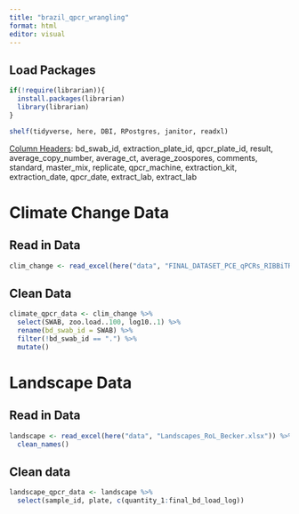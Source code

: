 ```yaml
---
title: "brazil_qpcr_wrangling"
format: html
editor: visual
---
```


## Load Packages

```r

if(!require(librarian)){
  install.packages(librarian)
  library(librarian)
}

shelf(tidyverse, here, DBI, RPostgres, janitor, readxl)

```

[Column Headers]{.underline}: bd_swab_id, extraction_plate_id, qpcr_plate_id, result, average_copy_number, average_ct, average_zoospores, comments, standard, master_mix, replicate, qpcr_machine, extraction_kit, extraction_date, qpcr_date, extract_lab, extract_lab

# Climate Change Data

## Read in Data

```r

clim_change <- read_excel(here("data", "FINAL_DATASET_PCE_qPCRs_RIBBiTR.xlsx"))


```

## Clean Data

```r

climate_qpcr_data <- clim_change %>% 
  select(SWAB, zoo.load..100, log10..1) %>% 
  rename(bd_swab_id = SWAB) %>% 
  filter(!bd_swab_id == ".") %>% 
  mutate()

```

# Landscape Data

## Read in Data

```r

landscape <- read_excel(here("data", "Landscapes_RoL_Becker.xlsx")) %>% 
  clean_names()

```


## Clean data

```r

landscape_qpcr_data <- landscape %>% 
  select(sample_id, plate, c(quantity_1:final_bd_load_log))


```
